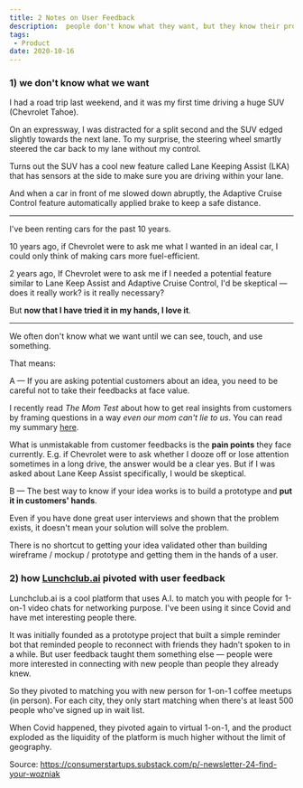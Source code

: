 ```yaml
---
title: 2 Notes on User Feedback
description:  people don't know what they want, but they know their problems
tags:
 - Product
date: 2020-10-16
---
```


### 1) we don't know what we want

I had a road trip last weekend, and it was my first time driving a huge SUV (Chevrolet Tahoe).

On an expressway, I was distracted for a split second and the SUV edged slightly towards the next lane. To my surprise, the steering wheel smartly steered the car back to my lane without my control.

Turns out the SUV has a cool new feature called Lane Keeping Assist (LKA) that has sensors at the side to make sure you are driving within your lane.

And when a car in front of me slowed down abruptly, the Adaptive Cruise Control feature automatically applied brake to keep a safe distance.

---

I've been renting cars for the past 10 years. 

10 years ago, if Chevrolet were to ask me what I wanted in an ideal car, I could only think of making cars more fuel-efficient.

2 years ago, If Chevrolet were to ask me if I needed a potential feature similar to Lane Keep Assist and Adaptive Cruise Control, I'd be skeptical — does it really work? is it really necessary?

But **now that I have tried it in my hands, I love it**.

---

We often don't know what we want until we can see, touch, and use something.

That means:


A — If you are asking potential customers about an idea, you need to be careful not to take their feedbacks at face value.

I recently read *The Mom Test* about how to get real insights from customers by framing questions in a way *even our mom can't lie to us*. You can read my summary <a href="https://www.linkedin.com/pulse/mom-test-yin-how-lew/">here</a>.

What is unmistakable from customer feedbacks is the **pain points** they face currently. E.g. if Chevrolet were to ask whether I dooze off or lose attention sometimes in a long drive, the answer would be a clear yes. But if I was asked about Lane Keep Assist specifically, I would be skeptical. 


B — The best way to know if your idea works is to build a prototype and **put it in customers' hands**.

Even if you have done great user interviews and shown that the problem exists, it doesn't mean your solution will solve the problem.

There is no shortcut to getting your idea validated other than building wireframe / mockup / prototype and getting them in the hands of a user.


### 2) how <a href="https://lunchclub.com/?invite_code=bcfe6f">Lunchclub.ai</a> pivoted with user feedback

Lunchclub.ai is a cool platform that uses A.I. to match you with people for 1-on-1 video chats for networking purpose. I've been using it since Covid and have met interesting people there.

It was initially founded as a prototype project that built a simple reminder bot that reminded people to reconnect with friends they hadn’t spoken to in a while. But user feedback taught them something else — people were more interested in connecting with new people than people they already knew.

So they pivoted to matching you with new person for 1-on-1 coffee meetups (in person). For each city, they only start matching when there's at least 500 people who've signed up in wait list.

When Covid happened, they pivoted again to virtual 1-on-1, and the product exploded as the liquidity of the platform is much higher without the limit of geography.

Source:  https://consumerstartups.substack.com/p/-newsletter-24-find-your-wozniak



